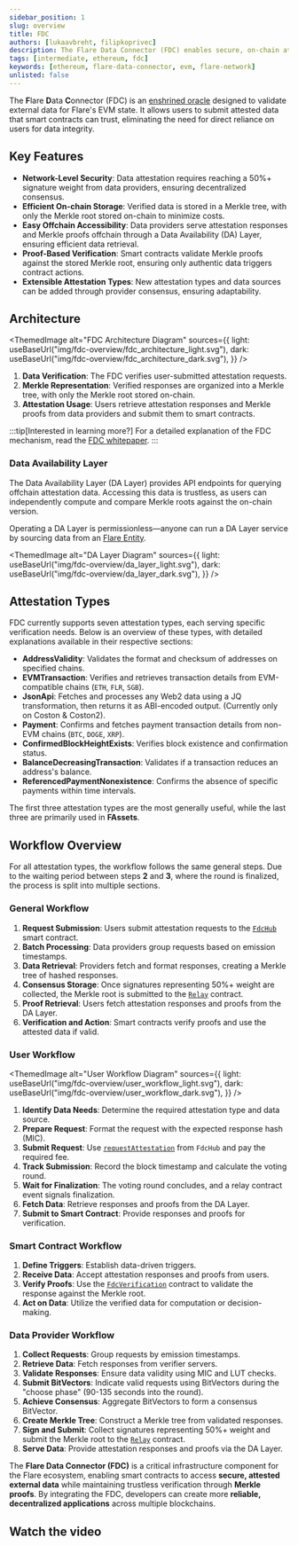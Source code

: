 ```yaml
---
sidebar_position: 1
slug: overview
title: FDC
authors: [lukaavbreht, filipkoprivec]
description: The Flare Data Connector (FDC) enables secure, on-chain attestation of external data.
tags: [intermediate, ethereum, fdc]
keywords: [ethereum, flare-data-connector, evm, flare-network]
unlisted: false
---
```



The **F**lare **D**ata **C**onnector (FDC) is an [enshrined oracle](/support/terminology#enshrined-oracle) designed to validate external data for Flare's EVM state.
It allows users to submit attested data that smart contracts can trust, eliminating the need for direct reliance on users for data integrity.

## Key Features

- **Network-Level Security**: Data attestation requires reaching a 50%+ signature weight from data providers, ensuring decentralized consensus.
- **Efficient On-chain Storage**: Verified data is stored in a Merkle tree, with only the Merkle root stored on-chain to minimize costs.
- **Easy Offchain Accessibility**: Data providers serve attestation responses and Merkle proofs offchain through a Data Availability (DA) Layer, ensuring efficient data retrieval.
- **Proof-Based Verification**: Smart contracts validate Merkle proofs against the stored Merkle root, ensuring only authentic data triggers contract actions.
- **Extensible Attestation Types**: New attestation types and data sources can be added through provider consensus, ensuring adaptability.

## Architecture

<ThemedImage
  alt="FDC Architecture Diagram"
  sources={{
    light: useBaseUrl("img/fdc-overview/fdc_architecture_light.svg"),
    dark: useBaseUrl("img/fdc-overview/fdc_architecture_dark.svg"),
  }}
/>

1. **Data Verification**: The FDC verifies user-submitted attestation requests.
2. **Merkle Representation**: Verified responses are organized into a Merkle tree, with only the Merkle root stored on-chain.
3. **Attestation Usage**: Users retrieve attestation responses and Merkle proofs from data providers and submit them to smart contracts.

:::tip[Interested in learning more?]
For a detailed explanation of the FDC mechanism, read the [FDC whitepaper](/pdf/whitepapers/20240224-FlareDataConnector.pdf).
:::

### Data Availability Layer

The Data Availability Layer (DA Layer) provides API endpoints for querying offchain attestation data.
Accessing this data is trustless, as users can independently compute and compare Merkle roots against the on-chain version.

Operating a DA Layer is permissionless—anyone can run a DA Layer service by sourcing data from an [Flare Entity](/run-node/flare-entity).

<ThemedImage
  alt="DA Layer Diagram"
  sources={{
    light: useBaseUrl("img/fdc-overview/da_layer_light.svg"),
    dark: useBaseUrl("img/fdc-overview/da_layer_dark.svg"),
  }}
/>

## Attestation Types

FDC currently supports seven attestation types, each serving specific verification needs. Below is an overview of these types, with detailed explanations available in their respective sections:

- **AddressValidity**: Validates the format and checksum of addresses on specified chains.
- **EVMTransaction**: Verifies and retrieves transaction details from EVM-compatible chains (`ETH`, `FLR`, `SGB`).
- **JsonApi**: Fetches and processes any Web2 data using a JQ transformation, then returns it as ABI-encoded output. (Currently only on Coston & Coston2).
- **Payment**: Confirms and fetches payment transaction details from non-EVM chains (`BTC`, `DOGE`, `XRP`).
- **ConfirmedBlockHeightExists**: Verifies block existence and confirmation status.
- **BalanceDecreasingTransaction**: Validates if a transaction reduces an address's balance.
- **ReferencedPaymentNonexistence**: Confirms the absence of specific payments within time intervals.

The first three attestation types are the most generally useful, while the last three are primarily used in **FAssets**.

## Workflow Overview

For all attestation types, the workflow follows the same general steps.
Due to the waiting period between steps **2** and **3**, where the round is finalized, the process is split into multiple sections.

### General Workflow

1. **Request Submission**: Users submit attestation requests to the [`FdcHub`](/fdc/reference/IFdcHub) smart contract.
2. **Batch Processing**: Data providers group requests based on emission timestamps.
3. **Data Retrieval**: Providers fetch and format responses, creating a Merkle tree of hashed responses.
4. **Consensus Storage**: Once signatures representing 50%+ weight are collected, the Merkle root is submitted to the [`Relay`](/network/fsp/solidity-reference/IRelay) contract.
5. **Proof Retrieval**: Users fetch attestation responses and proofs from the DA Layer.
6. **Verification and Action**: Smart contracts verify proofs and use the attested data if valid.

### User Workflow

<ThemedImage
  alt="User Workflow Diagram"
  sources={{
    light: useBaseUrl("img/fdc-overview/user_workflow_light.svg"),
    dark: useBaseUrl("img/fdc-overview/user_workflow_dark.svg"),
  }}
/>

1. **Identify Data Needs**: Determine the required attestation type and data source.
2. **Prepare Request**: Format the request with the expected response hash (MIC).
3. **Submit Request**: Use [`requestAttestation`](/fdc/reference/IFdcHub#requestattestation) from `FdcHub` and pay the required fee.
4. **Track Submission**: Record the block timestamp and calculate the voting round.
5. **Wait for Finalization**: The voting round concludes, and a relay contract event signals finalization.
6. **Fetch Data**: Retrieve responses and proofs from the DA Layer.
7. **Submit to Smart Contract**: Provide responses and proofs for verification.

### Smart Contract Workflow

1. **Define Triggers**: Establish data-driven triggers.
2. **Receive Data**: Accept attestation responses and proofs from users.
3. **Verify Proofs**: Use the [`FdcVerification`](/fdc/reference/IFdcVerification) contract to validate the response against the Merkle root.
4. **Act on Data**: Utilize the verified data for computation or decision-making.

### Data Provider Workflow

1. **Collect Requests**: Group requests by emission timestamps.
2. **Retrieve Data**: Fetch responses from verifier servers.
3. **Validate Responses**: Ensure data validity using MIC and LUT checks.
4. **Submit BitVectors**: Indicate valid requests using BitVectors during the "choose phase" (90-135 seconds into the round).
5. **Achieve Consensus**: Aggregate BitVectors to form a consensus BitVector.
6. **Create Merkle Tree**: Construct a Merkle tree from validated responses.
7. **Sign and Submit**: Collect signatures representing 50%+ weight and submit the Merkle root to the [`Relay`](/network/fsp/solidity-reference/IRelay) contract.
8. **Serve Data**: Provide attestation responses and proofs via the DA Layer.

The **Flare Data Connector (FDC)** is a critical infrastructure component for the Flare ecosystem, enabling smart contracts to access **secure, attested external data** while maintaining trustless verification through **Merkle proofs**. By integrating the FDC, developers can create more **reliable, decentralized applications** across multiple blockchains.

## Watch the video

<YoutubeEmbed videoId="4mAT1v8gZMQ?si=w6z6Gw6siCTX3Ntg"></YoutubeEmbed>
